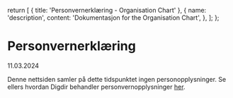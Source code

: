 
  return [
    { title: 'Personvernerklæring - Organisation Chart' },
    {
      name: 'description',
      content: 'Dokumentasjon for the Organisation Chart',
    },
  ];
};


# Personvernerklæring

11.03.2024

Denne nettsiden samler på dette tidspunktet ingen personopplysninger.
Se ellers hvordan Digdir behandler personvernopplysninger [her](https://www.digdir.no/digdir/personvernerklaering/706).
